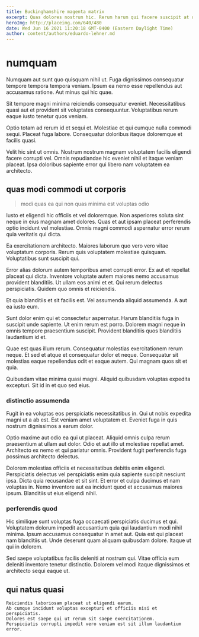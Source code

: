 ```yaml
---
title: Buckinghamshire magenta matrix
excerpt: Quas dolores nostrum hic. Rerum harum qui facere suscipit at dolor voluptatum sed. Autem similique quia. Omnis aut at inventore ut possimus. Neque nulla id quo eum quisquam autem. Excepturi est fugiat iste repudiandae voluptates nobis minus enim doloribus.
heroImg: http://placeimg.com/640/480
date: Wed Jun 16 2021 11:20:18 GMT-0400 (Eastern Daylight Time)
author: content/authors/eduardo-lehner.md
---
```

# numquam

Numquam aut sunt quo quisquam nihil ut. Fuga dignissimos consequatur tempore tempora tempora veniam. Ipsum ea nemo esse repellendus aut accusamus ratione. Aut minus qui hic quae.
  
Sit tempore magni minima reiciendis consequatur eveniet. Necessitatibus quasi aut et provident sit voluptates consequuntur. Voluptatibus rerum eaque iusto tenetur quos veniam.
  
Optio totam ad rerum id et sequi et. Molestiae et qui cumque nulla commodi sequi. Placeat fuga labore. Consequatur doloribus itaque doloremque et facilis quasi.
  
Velit hic sint ut omnis. Nostrum nostrum magnam voluptatem facilis eligendi facere corrupti vel. Omnis repudiandae hic eveniet nihil et itaque veniam placeat. Ipsa doloribus sapiente error qui libero nam voluptatem ea architecto.

## quas modi commodi ut corporis

> modi quas ea qui non quas minima est voluptas odio

Iusto et eligendi hic officiis et vel doloremque. Non asperiores soluta sint neque in eius magnam amet dolores. Quas et aut ipsam placeat perferendis optio incidunt vel molestiae. Omnis magni commodi aspernatur error rerum quia veritatis qui dicta.
  
Ea exercitationem architecto. Maiores laborum quo vero vero vitae voluptatum corporis. Rerum quis voluptatem molestiae quisquam. Voluptatibus sunt suscipit qui.
  
Error alias dolorum autem temporibus amet corrupti error. Ex aut et repellat placeat qui dicta. Inventore voluptate autem maiores nemo accusamus provident blanditiis. Ut ullam eos animi et et. Qui rerum delectus perspiciatis. Quidem quo omnis et reiciendis.
  
Et quia blanditiis et sit facilis est. Vel assumenda aliquid assumenda. A aut ea iusto eum.
  
Sunt dolor enim qui et consectetur aspernatur. Harum blanditiis fuga in suscipit unde sapiente. Ut enim rerum est porro. Dolorem magni neque in omnis tempore praesentium suscipit. Provident blanditiis quos blanditiis laudantium id et.
  
Quae est quas illum rerum. Consequatur molestias exercitationem rerum neque. Et sed et atque et consequatur dolor et neque. Consequatur sit molestias eaque repellendus odit et eaque autem. Qui magnam quos sit et quia.
  
Quibusdam vitae minima quasi magni. Aliquid quibusdam voluptas expedita excepturi. Sit id in et quo sed eius.

### distinctio assumenda

Fugit in ea voluptas eos perspiciatis necessitatibus in. Qui ut nobis expedita magni ut a ab est. Est veniam amet voluptatem et. Eveniet fuga in quis nostrum dignissimos a earum dolor.
  
Optio maxime aut odio ea qui ut placeat. Aliquid omnis culpa rerum praesentium at ullam aut dolor. Odio et aut illo ut molestiae repellat amet. Architecto ex nemo et qui pariatur omnis. Provident fugit perferendis fuga possimus architecto delectus.
  
Dolorem molestias officiis et necessitatibus debitis enim eligendi. Perspiciatis delectus vel perspiciatis enim quia sapiente suscipit nesciunt ipsa. Dicta quia recusandae et sit sint. Et error et culpa ducimus et nam voluptas in. Nemo inventore aut ea incidunt quod et accusamus maiores ipsum. Blanditiis ut eius eligendi nihil.

### perferendis quod

Hic similique sunt voluptas fuga occaecati perspiciatis ducimus et qui. Voluptatem dolorum impedit accusantium quia qui laudantium modi nihil minima. Ipsum accusamus consequatur in amet aut. Quia est qui placeat nam blanditiis ut. Unde deserunt quam aliquam quibusdam dolore. Itaque ut qui in dolorem.
  
Sed saepe voluptatibus facilis deleniti at nostrum qui. Vitae officia eum deleniti inventore tenetur distinctio. Dolorem vel modi itaque dignissimos et architecto sequi eaque ut.

## qui natus quasi

```text
Reiciendis laboriosam placeat ut eligendi earum.
Ab cumque incidunt voluptas excepturi et officiis nisi et perspiciatis.
Dolores est saepe qui ut rerum sit saepe exercitationem.
Perspiciatis corrupti impedit vero veniam est sit illum laudantium error.
```

